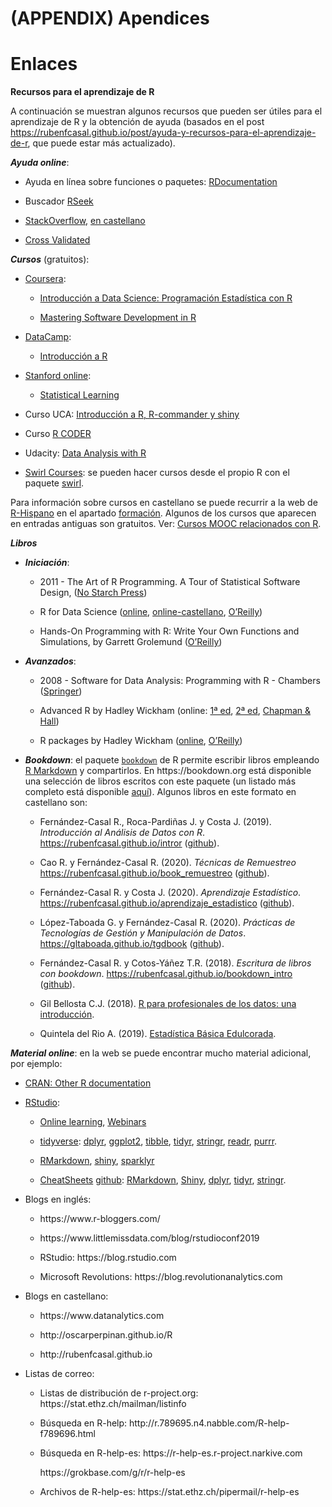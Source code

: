 # (APPENDIX) Apendices {-} 

# Enlaces {#links}


**Recursos para el aprendizaje de R** 

A continuación se muestran algunos recursos que pueden ser útiles para el aprendizaje de R y la obtención de ayuda
(basados en el post <https://rubenfcasal.github.io/post/ayuda-y-recursos-para-el-aprendizaje-de-r>,
que puede estar más actualizado).


***Ayuda online***:

- Ayuda en línea sobre funciones o paquetes: [RDocumentation](https://www.rdocumentation.org/)

- Buscador [RSeek](http://rseek.org/)

- [StackOverflow](http://stackoverflow.com/questions/tagged/r), [en castellano](https://es.stackoverflow.com/questions/tagged/r)

- [Cross Validated](https://stats.stackexchange.com)


***Cursos*** (gratuitos):
   
- [Coursera](https://www.coursera.org/):

    - [Introducción a Data Science: Programación Estadística con  R](https://www.coursera.org/learn/intro-data-science-programacion-estadistica-r)

    - [Mastering Software Development in R](https://www.coursera.org/specializations/r)

<!-- -->

- [DataCamp](https://www.datacamp.com/courses):

    - [Introducción a R](https://www.datacamp.com/courses/introduccion-a-r/)
  
<!-- -->
  
- [Stanford online](http://online.stanford.edu/courses):

    - [Statistical Learning](http://online.stanford.edu/course/statistical-learning)
  
<!-- -->

- Curso UCA: [Introducción a R, R-commander y shiny](http://knuth.uca.es/moodle/course/view.php?id=51)

<!-- -->

- Curso [R CODER](https://r-coder.com/curso-r)

<!-- -->

- Udacity: [Data Analysis with R](https://eu.udacity.com/course/data-analysis-with-r--ud651)

<!-- -->

- [Swirl Courses](https://swirlstats.com/scn/title.html):
  se pueden hacer cursos desde el propio R con el paquete
  [swirl](https://swirlstats.com).

<!-- 
Preparar curso con el paquete swirl?
-->

Para información sobre cursos en castellano se puede recurrir a la web de [R-Hispano](http://r-es.org/) en el apartado [formación](http://r-es.org/category/formacion). Algunos de los cursos que aparecen en entradas antiguas son gratuitos. 
Ver: [Cursos MOOC relacionados con R](http://r-es.org/2016/02/12/cursos-masivos-y-otra-formacion-on-line-sobre-r/).


***Libros***

* ***Iniciación***:
    
    - 2011 - The Art of R Programming. A Tour of Statistical Software Design, 
      ([No Starch Press](https://www.nostarch.com/artofr.htm))
    
    - R for Data Science
      ([online](http://r4ds.had.co.nz), [online-castellano](https://es.r4ds.hadley.nz), 
      [O'Reilly](http://shop.oreilly.com/product/0636920034407.do))
    
    - Hands-On Programming with R: Write Your Own Functions and Simulations, 
      by Garrett Grolemund 
      ([O'Reilly](http://shop.oreilly.com/product/0636920028574.do))
    
* ***Avanzados***:
    
    - 2008 - Software for Data Analysis: Programming with R - Chambers
      ([Springer](http://www.springer.com/la/book/9780387759357))
    
    - Advanced R by Hadley Wickham
      (online: [1ª ed](http://adv-r.had.co.nz/), 
      [2ª ed](https://adv-r.hadley.nz/), 
      [Chapman & Hall](https://www.amazon.com/dp/1466586966))
    
    - R packages by Hadley Wickham
      ([online](http://r-pkgs.had.co.nz/),
      [O'Reilly](http://shop.oreilly.com/product/0636920034421.do))

* ***Bookdown***:
  el paquete [`bookdown`](https://bookdown.org) de R permite escribir libros empleando 
  [R Markdown](http://rmarkdown.rstudio.com) y compartirlos. 
  En https://bookdown.org está disponible una selección de libros escritos con este paquete 
  (un listado más completo está disponible [aquí](https://bookdown.org/home/archive/)).
  Algunos libros en este formato en castellano son:

    - Fernández-Casal R., Roca-Pardiñas J. y Costa J. (2019). *Introducción al Análisis de Datos con R*. <https://rubenfcasal.github.io/intror> ([github](https://github.com/rubenfcasal/intror)).
    
    <!-- 
    - Fernández-Casal R. y Cao R. (2020). *Simulación Estadística*. <https://rubenfcasal.github.io/simbook> ([github](https://github.com/rubenfcasal/simbook)). 
    -->
    - Cao R. y Fernández-Casal R. (2020). *Técnicas de Remuestreo* <https://rubenfcasal.github.io/book_remuestreo> ([github](https://github.com/rubenfcasal/book_remuestreo)).
    
    - Fernández-Casal R. y Costa J. (2020). *Aprendizaje Estadístico*. <https://rubenfcasal.github.io/aprendizaje_estadistico> ([github](https://github.com/rubenfcasal/aprendizaje_estadistico)).
    
    - López-Taboada G. y Fernández-Casal R. (2020). *Prácticas de Tecnologías de Gestión y Manipulación de Datos*. <https://gltaboada.github.io/tgdbook> ([github](https://github.com/gltaboada/tgdbook)).

    - Fernández-Casal R. y Cotos-Yáñez T.R. (2018). *Escritura de libros con bookdown*. <https://rubenfcasal.github.io/bookdown_intro> ([github](https://github.com/rubenfcasal/bookdown_intro)). 

    - Gil Bellosta C.J. (2018). [R para profesionales de los datos: una introducción](https://www.datanalytics.com/libro_r/index.html).
    
    - Quintela del Rio A. (2019). [Estadística Básica Edulcorada](https://bookdown.org/aquintela/EBE).


***Material online***:
en la web se puede encontrar mucho material adicional, por ejemplo:

- [CRAN: Other R documentation](https://www.r-project.org/other-docs.html)

- [RStudio](https://www.rstudio.com): 

    - [Online learning](https://www.rstudio.com/online-learning), 
      [Webinars](https://resources.rstudio.com/webinars)
      
    - [tidyverse](https://www.tidyverse.org):
      [dplyr](https://dplyr.tidyverse.org),
      [ggplot2](https://ggplot2.tidyverse.org),
      [tibble](https://tibble.tidyverse.org),
      [tidyr](https://tidyr.tidyverse.org),
      [stringr](https://stringr.tidyverse.org),
      [readr](https://readr.tidyverse.org),
      [purrr](https://purrr.tidyverse.org).
      
    - [RMarkdown](https://rmarkdown.rstudio.com), [shiny](http://shiny.rstudio.com), [sparklyr](https://spark.rstudio.com)

    - [CheatSheets](https://resources.rstudio.com/rstudio-cheatsheets) [github](https://github.com/rstudio/cheatsheets):
      [RMarkdown](https://github.com/rstudio/cheatsheets/raw/master/rmarkdown-2.0.pdf),
      [Shiny](https://github.com/rstudio/cheatsheets/raw/master/shiny.pdf),
      [dplyr](https://github.com/rstudio/cheatsheets/raw/master/data-transformation.pdf),
      [tidyr](https://github.com/rstudio/cheatsheets/raw/master/data-import.pdf),
      [stringr](https://github.com/rstudio/cheatsheets/raw/master/stringr-cheat-sheet.pdf).
      
      
- Blogs en inglés:

    - https://www.r-bloggers.com/

    - https://www.littlemissdata.com/blog/rstudioconf2019 
    
    - RStudio: https://blog.rstudio.com
    
    - Microsoft Revolutions: https://blog.revolutionanalytics.com


- Blogs en castellano:

    -  https://www.datanalytics.com
    
    -  http://oscarperpinan.github.io/R
  
    -  http://rubenfcasal.github.io
   
   
- Listas de correo:

    - Listas de distribución de r-project.org: https://stat.ethz.ch/mailman/listinfo
    
    - Búsqueda en R-help:  http://r.789695.n4.nabble.com/R-help-f789696.html
    
    - Búsqueda en R-help-es: https://r-help-es.r-project.narkive.com
      
        https://grokbase.com/g/r/r-help-es

    - Archivos de R-help-es: https://stat.ethz.ch/pipermail/r-help-es


